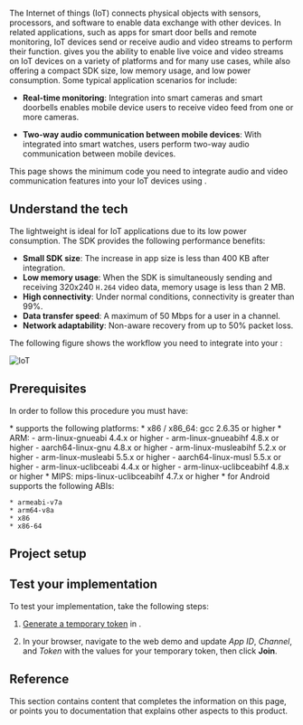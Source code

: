 
The Internet of things (IoT) connects physical objects with sensors, processors, and software to enable data exchange with other devices. In related applications, such as apps for smart door bells and remote monitoring, IoT devices send or receive audio and video streams to perform their function. <Vg k="COMPANY"/> <Vpd k="SDK" /> gives you the ability to enable live voice and video streams on IoT devices on a variety of platforms and for many use cases, while also offering a compact SDK size, low memory usage, and low power consumption. Some typical application scenarios for <Vpd k="SDK" /> include:

* **Real-time monitoring**:  Integration into smart cameras and smart doorbells enables mobile device users to receive video feed from one or more cameras.

* **Two-way audio communication between mobile devices**: With <Vpd k="SDK" /> integrated into smart watches, users perform two-way audio communication between mobile devices.

This page shows the minimum code you need to integrate audio and video communication features into your IoT devices using <Vpd k="SDK" />.

## Understand the tech

The lightweight <Vpd k="SDK" /> is ideal for IoT applications due to its low power consumption. The SDK provides the following performance benefits:

* **Small SDK size**: The increase in app size is less than 400 KB after integration.
* **Low memory usage**: When the SDK is simultaneously sending and receiving 320x240 `H.264` video data, memory usage is less than 2 MB.
* **High connectivity**: Under normal conditions, connectivity is greater than 99%.
* **Data transfer speed**: A maximum of 50 Mbps for a user in a channel.
* **Network adaptability**:	Non-aware recovery from up to 50% packet loss.

The following figure shows the workflow you need to integrate <Vpd k="SDK" /> into your <Vpl k="CLIENT" />:

![IoT](/images/iot/iot-get-started.svg)

## Prerequisites

In order to follow this procedure you must have:

<Prerequites />

<PlatformWrapper platform="linux-c">
* <Vpd k="SDK"/> supports the following platforms:
    * x86 / x86_64: gcc 2.6.35 or higher
    * ARM:
        - arm-linux-gnueabi 4.4.x or higher
        - arm-linux-gnueabihf 4.8.x or higher
        - aarch64-linux-gnu 4.8.x or higher
        - arm-linux-musleabihf 5.2.x or higher
        - arm-linux-musleabi 5.5.x or higher
        - aarch64-linux-musl 5.5.x or higher
        - arm-linux-uclibceabi 4.4.x or higher
        - arm-linux-uclibceabihf 4.8.x or higher
    * MIPS: mips-linux-uclibceabihf 4.7.x or higher

</PlatformWrapper>

<PlatformWrapper platform="android">
* <Vpd k="SDK"/> for Android supports the following ABIs:

    * armeabi-v7a
    * arm64-v8a
    * x86
    * x86-64
</PlatformWrapper>

## Project setup

<ProjectSetup />

<ProjectImplement />

## Test your implementation

To test your implementation, take the following steps:

1. [Generate a temporary token](../get-started/manage-agora-account#generate-a-temporary-token) in <Vg k="CONSOLE" />.

2. In your browser, navigate to the <Link target="_blank" to="{{Global.DEMO_BASIC_VIDEO_CALL_URL}}"><Vg k="COMPANY" /> web demo</Link> and update _App ID_, _Channel_, and _Token_ with the values for your temporary token, then click **Join**.

<ProjectTest />

## Reference

This section contains content that completes the information on this page, or points you to documentation that explains other aspects to this product.

<Reference />
